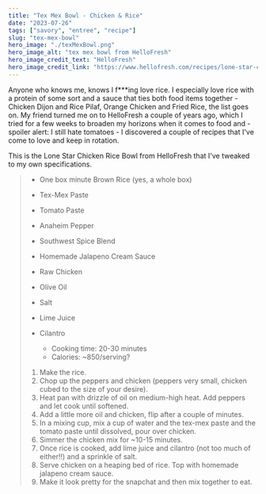 ---
title: "Tex Mex Bowl - Chicken & Rice"
date: "2023-07-26"
tags: ["savory", "entree", "recipe"]
slug: "tex-mex-bowl"
hero_image: "./texMexBowl.png"
hero_image_alt: "tex mex bowl from HelloFresh"
hero_image_credit_text: "HelloFresh"
hero_image_credit_link: "https://www.hellofresh.com/recipes/lone-star-chicken-rice-bowls-5eb9bb7913a20b3920042fde"
---

Anyone who knows me, knows I f\*\*\*ing love rice. I especially love rice with a protein of some sort and a sauce that ties both food items together - Chicken Dijon and Rice Pilaf, Orange Chicken and Fried Rice, the list goes on. My friend turned me on to HelloFresh a couple of years ago, which I tried for a few weeks to broaden my horizons when it comes to food and - spoiler alert: I still hate tomatoes - I discovered a couple of recipes that I've come to love and keep in rotation.

This is the Lone Star Chicken Rice Bowl from HelloFresh that I've tweaked to my own specifications.

> - One box minute Brown Rice (yes, a whole box)
> - Tex-Mex Paste
> - Tomato Paste
> - Anaheim Pepper
> - Southwest Spice Blend
> - Homemade Jalapeno Cream Sauce
> - Raw Chicken
> - Olive Oil
> - Salt
> - Lime Juice
> - Cilantro
>
>   - Cooking time: 20-30 minutes
>   - Calories: ~850/serving?
>
> 1. Make the rice.
> 2. Chop up the peppers and chicken (peppers very small, chicken cubed to the size of your desire).
> 3. Heat pan with drizzle of oil on medium-high heat. Add peppers and let cook until softened.
> 4. Add a little more oil and chicken, flip after a couple of minutes.
> 5. In a mixing cup, mix a cup of water and the tex-mex paste and the tomato paste until dissolved, pour over chicken.
> 6. Simmer the chicken mix for ~10-15 minutes.
> 7. Once rice is cooked, add lime juice and cilantro (not too much of either!!) and a sprinkle of salt.
> 8. Serve chicken on a heaping bed of rice. Top with homemade jalapeno cream sauce.
> 9. Make it look pretty for the snapchat and then mix together to eat.
